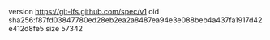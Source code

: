 version https://git-lfs.github.com/spec/v1
oid sha256:f87fd03847780ed28eb2ea2a8487ea94e3e088beb4a437fa1917d42e412d8fe5
size 57342
